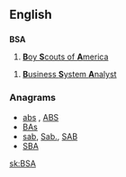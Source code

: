 ==English==

==={{initialism-old|en}}===
'''BSA'''

# [[w:Boy Scouts of America|'''B'''oy '''S'''couts of '''A'''merica]]

# [[w:Business System Analist|'''B'''usiness '''S'''ystem '''A'''nalyst]]

===Anagrams===
* [[abs#English|abs]] , [[ABS#English|ABS]]
* [[BAs#English|BAs]]
* [[sab#English|sab]], [[Sab.#English|Sab.]], [[SAB#English|SAB]]
* [[SBA#English|SBA]]

[[sk:BSA]]